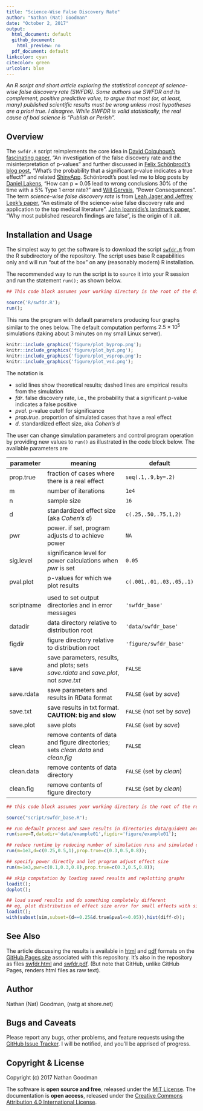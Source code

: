```yaml
---
title: "Science-Wise False Discovery Rate"
author: "Nathan (Nat) Goodman"
date: "October 2, 2017"
output:
  html_document: default
  github_document:
    html_preview: no
  pdf_document: default
linkcolor: cyan
citecolor: green
urlcolor: blue
---
```

<!-- README.md is generated from README.Rmd. Please edit that file -->

*An R script and short article exploring the statistical concept of science-wise false discovery rate (SWFDR). Some authors use SWFDR and its complement, positive predictive value, to argue that most (or, at least, many) published scientific results must be wrong unless most hypotheses are a priori true. I disagree. While SWFDR is valid statistically, the real cause of bad science is "Publish or Perish".*

## Overview
The `swfdr.R` script reimplements the core idea in 
[David Colquhoun's fascinating paper](http://rsos.royalsocietypublishing.org/content/1/3/140216), "An investigation of the false discovery rate and the misinterpretation of p-values" and further discussed in [Felix Schönbrodt's blog post](http://www.nicebread.de/whats-the-probability-that-a-significant-p-value-indicates-a-true-effect/), "What’s the probability that a significant p-value indicates a true effect?" and related  [ShinyApp](http://shinyapps.org/apps/PPV/). Schönbrodt's post led me to blog posts by [Daniel Lakens](http://daniellakens.blogspot.de/2015/09/how-can-p-005-lead-to-wrong-conclusions.html), “How can p = 0.05 lead to wrong conclusions 30% of the time with a 5% Type 1 error rate?” and [Will Gervais](http://willgervais.com/blog/2014/9/24/power-consequences), “Power Consequences”. The term *science-wise false discovery rate* is from [Leah Jager and Jeffrey Leek's paper](http://doi.org/10.1093/biostatistics/kxt007), "An estimate of the science-wise false discovery rate and application to the top medical literature". [John Ioannidis’s landmark paper](http://dx.plos.org/10.1371/journal.pmed.0020124), “Why most published research findings are false”, is the origin of it all.

## Installation and Usage
The simplest way to get the software is to download the script [`swfdr.R`](https://github.com/natgoodman/SWFDR/blob/master/R/swfdr.R) from the R subdirectory of the repository. The script uses base R capabilities only and will run "out of the box" on any (reasonably modern) R installation. 

The recommended way to run the script is to `source` it into your R session and run the statement `run();`  as shown below.

``` r
## This code block assumes your working directory is the root of the distribution.

source('R/swfdr.R');
run();
```

This runs the program with default parameters producing four graphs similar to the ones below.  The default computation performs $2.5 \times 10^5$ simulations (taking about 3 minutes on my small Linux server).

```r
knitr::include_graphics('figure/plot_byprop.png');
knitr::include_graphics('figure/plot_byd.png');
knitr::include_graphics('figure/plot_vsprop.png');
knitr::include_graphics('figure/plot_vsd.png');
```

The notation is

-  solid lines show theoretical results; dashed lines are empirical results from the simulation 
-  *fdr*. false discovery rate, i.e., the probability that a significant p-value indicates a false positive
-  *pval*. p-value cutoff for significance
-  *prop.true*. proportion of simulated cases that have a real effect
-  *d*. standardized effect size, aka *Cohen's d*

The user can change simulation parameters and control program operation by providing new values to `run()` as illustrated in the code block below. The available parameters are

| parameter |     meaning     | default |
| ------------- | -------------------------------------------- | ------------- |
| prop.true | fraction of cases where there is a real effect | `seq(.1,.9,by=.2)` |
| m | number of iterations | `1e4` |
| n | sample size | `16` |
| d | standardized effect size (aka *Cohen's d*) | `c(.25,.50,.75,1,2)` |
| pwr | power. if set, program adjusts *d* to achieve power | `NA` |
| sig.level | significance level for power calculations when *pwr* is set | `0.05` |
| pval.plot | p-values for which we plot results | `c(.001,.01,.03,.05,.1)` |
|  |  | |
| scriptname | used to set output directories and in error messages |`'swfdr_base'` |
| datadir | data directory relative to distribution root | `'data/swfdr_base'` |
| figdir | figure directory relative to distribution root | `'figure/swfdr_base'` |
| save | save parameters, results, and plots; sets *save.rdata* and *save.plot*, not *save.txt* | `FALSE` |
| save.rdata | save parameters and results in RData format | `FALSE` (set by *save*)|
| save.txt | save results in txt format. **CAUTION: big and slow** | `FALSE` (not set by *save*) |
| save.plot | save plots | `FALSE` (set by *save*)|
| clean | remove contents of data and figure directories; sets *clean.data* and *clean.fig* | `FALSE` |
| clean.data | remove contents of data directory | `FALSE` (set by *clean*) |
| clean.fig | remove contents of figure directory | `FALSE` (set by *clean*) |

``` r
## this code block assumes your working directory is the root of the repository

source("script/swfdr_base.R");

## run default process and save results in directories data/guide01 and figure/guide01
run(save=T,datadir='data/example01',figdir='figure/example01');

## reduce runtime by reducing number of simulation runs and simulated cases
run(m=1e3,d=c(0.25,0.5,1),prop.true=c(0.3,0.5,0.8));

## specify power directly and let program adjust effect size
run(m=1e3,pwr=c(0.1,0.3,0.8),prop.true=c(0.3,0.5,0.8));

## skip computation by loading saved results and replotting graphs
loadit();
doplot();

## load saved results and do something completely different
## eg, plot distribution of effect size error for small effects with significant p-values 
loadit();
with(subset(sim,subset=(d==0.25&d.true&pval<=0.05)),hist(diff-d));
```

## See Also

The article discussing the results is available in [html](https://natgoodman.github.io/SWFDR/swfdr.html) and [pdf](https://natgoodman.github.io/SWFDR/swfdr.pdf) formats on the [GitHub Pages site](https://natgoodman.github.io/SWFDR) associated with this repository. It's also in the repository as files [swfdr.html](swfdr.html) and [swfdr.pdf](swfdr.pdf). (But note that GitHub, unlike GitHub Pages, renders html files as raw text).

## Author

Nathan (Nat) Goodman, (natg at shore.net)

## Bugs and Caveats

Please report any bugs, other problems, and feature requests using the [GitHub Issue Tracker](https://github.com/natgoodman/SWFDR/issues). I will be notified, and you'll be apprised of progress.

## Copyright & License

Copyright (c) 2017 Nathan Goodman

The software is **open source and free**, released under the [MIT License](https://opensource.org/licenses/MIT). The documentation is **open access**, released under the [Creative Commons Attribution 4.0 International License](https://creativecommons.org/licenses/by/4.0).

